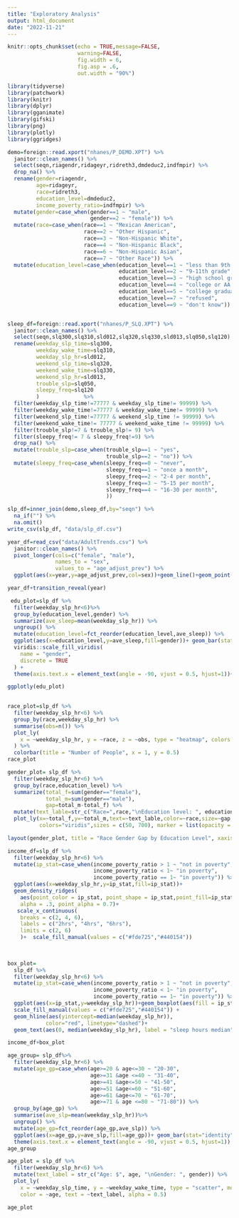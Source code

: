 ```yaml
---
title: "Exploratory Analysis"
output: html_document
date: "2022-11-21"
---
```


```r
knitr::opts_chunk$set(echo = TRUE,message=FALSE,
                      warning=FALSE, 
                      fig.width = 6,
                      fig.asp = .6,
                      out.width = "90%")
```

```r
library(tidyverse)
library(patchwork)
library(knitr)
library(dplyr)
library(gganimate)
library(gifski)
library(png)
library(plotly)
library(ggridges)

```


```r
demo=foreign::read.xport("nhanes/P_DEMO.XPT") %>%
  janitor::clean_names() %>%
  select(seqn,riagendr,ridageyr,ridreth3,dmdeduc2,indfmpir) %>%
  drop_na() %>%
  rename(gender=riagendr,
         age=ridageyr,
         race=ridreth3,
         education_level=dmdeduc2,
         income_poverty_ratio=indfmpir) %>%
  mutate(gender=case_when(gender==1 ~ "male",
                          gender==2 ~ "female")) %>%
  mutate(race=case_when(race==1 ~ "Mexican American",
                        race==2 ~ "Other Hispanic",
                        race==3 ~ "Non-Hispanic White",
                        race==4 ~ "Non-Hispanic Black",
                        race==6 ~ "Non-Hispanic Asian",
                        race==7 ~ "Other Race")) %>%
  mutate(education_level=case_when(education_level==1 ~ "less than 9th grade",
                                   education_level==2 ~ "9-11th grade",
                                   education_level==3 ~ "high school graduate",
                                   education_level==4 ~ "college or AA degree",
                                   education_level==5 ~ "college graduate or above",
                                   education_level==7 ~ "refused",
                                   education_level==9 ~ "don't know"))


sleep_df=foreign::read.xport("nhanes/P_SLQ.XPT") %>%
  janitor::clean_names() %>% 
  select(seqn,slq300,slq310,sld012,slq320,slq330,sld013,slq050,slq120) %>%
  rename(weekday_slp_time=slq300,
         weekday_wake_time=slq310,
         weekday_slp_hr=sld012,
         weekend_slp_time=slq320,
         weekend_wake_time=slq330,
         weekend_slp_hr=sld013,
         trouble_slp=slq050,
         sleepy_freq=slq120
         )              %>%
  filter(weekday_slp_time!=77777 & weekday_slp_time!= 99999) %>%
  filter(weekday_wake_time!=77777 & weekday_wake_time!= 99999) %>%
  filter(weekend_slp_time!=77777 & weekend_slp_time != 99999) %>%
  filter(weekend_wake_time!= 77777 & weekend_wake_time != 99999) %>%
  filter(trouble_slp!=7 & trouble_slp!= 9) %>%
  filter(sleepy_freq!= 7 & sleepy_freq!=9) %>%
  drop_na() %>%
  mutate(trouble_slp=case_when(trouble_slp==1 ~ "yes",
                               trouble_slp==2 ~ "no")) %>%
  mutate(sleepy_freq=case_when(sleepy_freq==0 ~ "never",
                               sleepy_freq==1 ~ "once a month",
                               sleepy_freq==2 ~ "2-4 per month",
                               sleepy_freq==3 ~ "5-15 per month",
                               sleepy_freq==4 ~ "16-30 per month",
                               ))

```

```r
slp_df=inner_join(demo,sleep_df,by="seqn") %>%
  na_if("") %>%
  na.omit()
write_csv(slp_df, "data/slp_df.csv")
```

```r
year_df=read_csv("data/AdultTrends.csv") %>%
  janitor::clean_names() %>%
  pivot_longer(cols=c("female", "male"),
               names_to = "sex",
               values_to = "age_adjust_prev") %>%
  ggplot(aes(x=year,y=age_adjust_prev,col=sex))+geom_line()+geom_point()

year_df+transition_reveal(year)

```


```r
 edu_plot=slp_df %>%
  filter(weekday_slp_hr<6)%>%
  group_by(education_level,gender) %>%
  summarize(ave_sleep=mean(weekday_slp_hr)) %>% 
  ungroup() %>%
  mutate(education_level=fct_reorder(education_level,ave_sleep)) %>%
  ggplot(aes(x=education_level,y=ave_sleep,fill=gender))+ geom_bar(stat="identity")+
  viridis::scale_fill_viridis(
    name = "gender",
    discrete = TRUE
  ) + 
  theme(axis.text.x = element_text(angle = -90, vjust = 0.5, hjust=1))+coord_flip()

ggplotly(edu_plot)
  

```


```r
race_plot=slp_df %>%
  filter(weekday_slp_hr<6) %>%
  group_by(race,weekday_slp_hr) %>%
  summarise(obs=n()) %>%
  plot_ly(
    x = ~weekday_slp_hr, y = ~race, z = ~obs, type = "heatmap", colors = "BuPu"
  ) %>%
  colorbar(title = "Number of People", x = 1, y = 0.5) 
race_plot
```

```r
gender_plot= slp_df %>%
  filter(weekday_slp_hr<6) %>%
  group_by(race,education_level) %>%
  summarize(total_f=sum(gender=="female"),
            total_m=sum(gender=="male"),
            gap=total_m-total_f) %>%
  mutate(text_lable=str_c("Race=",race,"\nEducation level: ", education_level)) %>%
  plot_ly(x=~total_f,y=~total_m,text=~text_lable,color=~race,size=~gap,type="scatter",mode="markers",
          colors="viridis",sizes = c(50, 700), marker = list(opacity = 0.7))

layout(gender_plot, title = "Race Gender Gap by Education Level", xaxis = list(title = "Number of Female Sleeping less than 6 hrs"), yaxis = list(title = "Number of Male Sleeping less than 6 hrs"))
```

```r
income_df=slp_df %>%
  filter(weekday_slp_hr<6) %>%
  mutate(ip_stat=case_when(income_poverty_ratio > 1 ~ "not in poverty",
                           income_poverty_ratio < 1~ "in poverty",
                           income_poverty_ratio == 1~ "in poverty")) %>%
  ggplot(aes(x=weekday_slp_hr,y=ip_stat,fill=ip_stat))+
  geom_density_ridges(
    aes(point_color = ip_stat, point_shape = ip_stat,point_fill=ip_stat),
    alpha = .3, point_alpha = 0.7)+
   scale_x_continuous(
    breaks = c(2, 4, 6), 
    labels = c("2hrs", "4hrs", "6hrs"),
    limits = c(2, 6)
    )+  scale_fill_manual(values = c("#fde725","#440154")) 

     
  
box_plot=
  slp_df %>%
  filter(weekday_slp_hr<6) %>%
  mutate(ip_stat=case_when(income_poverty_ratio > 1 ~ "not in poverty",
                           income_poverty_ratio < 1~ "in poverty",
                           income_poverty_ratio == 1~ "in poverty")) %>%
  ggplot(aes(x=ip_stat,y=weekday_slp_hr))+geom_boxplot(aes(fill = ip_stat), alpha = 0.3)+
  scale_fill_manual(values = c("#fde725","#440154")) +
  geom_hline(aes(yintercept=median(weekday_slp_hr)),
            color="red", linetype="dashed")+
  geom_text(aes(0, median(weekday_slp_hr), label = "sleep hours median"), vjust = -0.5, hjust = 0, color = "red")

income_df+box_plot


```

```r
age_group= slp_df%>%
  filter(weekday_slp_hr<6) %>%
  mutate(age_gp=case_when(age>=20 & age<=30 ~ "20-30",
                          age>=31 &age <=40 ~ "31-40",
                          age>=41 &age<=50 ~ "41-50",
                          age>=51 &age<=60 ~ "51-60",
                          age>=61 &age<=70 ~ "61-70",
                          age>=71 & age <=80 ~ "71-80")) %>%
  group_by(age_gp) %>%
  summarise(ave_slp=mean(weekday_slp_hr))%>%
  ungroup() %>%
  mutate(age_gp=fct_reorder(age_gp,ave_slp)) %>%
  ggplot(aes(x=age_gp,y=ave_slp,fill=age_gp))+ geom_bar(stat="identity")+ scale_fill_viridis_d()+
  theme(axis.text.x = element_text(angle = -90, vjust = 0.5, hjust=1))
age_group

age_plot = slp_df %>%
  filter(weekday_slp_hr<6) %>%
  mutate(text_label = str_c("Age: $", age, "\nGender: ", gender)) %>% 
  plot_ly(
    x = ~weekday_slp_time, y = ~weekday_wake_time, type = "scatter", mode = "markers",size = 15,
    color = ~age, text = ~text_label, alpha = 0.5)

age_plot
```

